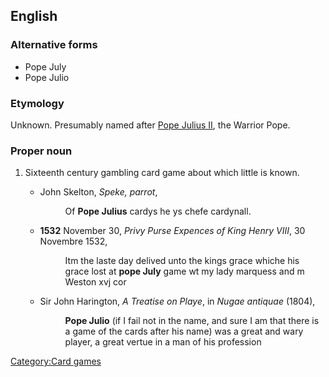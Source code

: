 {{rfv}}
==English==

===Alternative forms===
* Pope July
* Pope Julio

===Etymology===
Unknown.  Presumably named after [[w:Pope Julius II|Pope Julius II]], the Warrior Pope.

===Proper noun===
{{en-proper noun}}
# Sixteenth century gambling card game about which little is known.
#* {{circa|1521}} John Skelton, ''Speke, parrot'',
#*: Of '''Pope Julius''' cardys he ys chefe cardynall.
#* '''1532''' November 30, ''Privy Purse Expences of King Henry VIII'', 30 Novembre 1532,
#*: Itm the laste day delived unto the kings grace whiche his grace lost at '''pope July''' game wt my lady marquess and m Weston xvj cor
#* {{circa|1596}} Sir John Harington, ''A Treatise on Playe'', in ''Nugae antiquae'' (1804),
#*: '''Pope Julio''' (if I fail not in the name, and sure I am that there is a game of the cards after his name) was a great and wary player, a great vertue in a man of his profession

[[Category:Card games]]